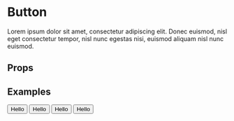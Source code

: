 
<Meta title="Components/Button" component={Button} />

# Button

Lorem ipsum dolor sit amet, consectetur adipiscing elit. Donec euismod, nisl eget consectetur tempor, nisl nunc egestas nisi, euismod aliquam nisl nunc euismod.

## Props

<Props of={Button} />

## Examples

<Preview>
  <Story name="Default">
    <Button>Hello</Button>
  </Story>
  <Story name="Brand 1">
    <Button brand="brand-1">Hello</Button>
  </Story>
  <Story name="Brand 2">
    <Button brand="brand-2">Hello</Button>
  </Story>
  <Story name="Brand 3">
    <Button brand="brand-3">Hello</Button>
  </Story>
</Preview>
